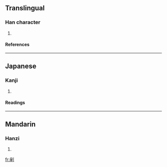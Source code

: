 ==Translingual==
===Han character===
{{Han char|rad=刀|as=08|sn=10|four=1220<sub>0</sub>|canj=一人中弓 (MOLN), X一人中弓 (XMOLN)}}
# {{defn|Han}}
====References====
{{Han ref|kx=0141.350|dkj=02062|hdz=10343.170|uh=5262|ud=21090|bh=D0EC|bd=53484}}
----
==Japanese==
===Kanji===
{{ja-kanji|grade=|rs=刀08}}
# {{defn|Japanese}}
====Readings====
{{ja-readings|on=[[とく]] (toku), [[たく]] (taku)|kun=[[きる]] (kiru)}}
----
==Mandarin==
===Hanzi===
{{cmn-hanzi|pin=[[bāo]] (bao1), [[pū]] (pu1), [[zhuó]] (zhuo2)|wg=pao<sup>1</sup>, p'u<sup>1</sup>, cho<sup>2</sup>}}
# {{defn|Mandarin}}

[[fr:剢]]
